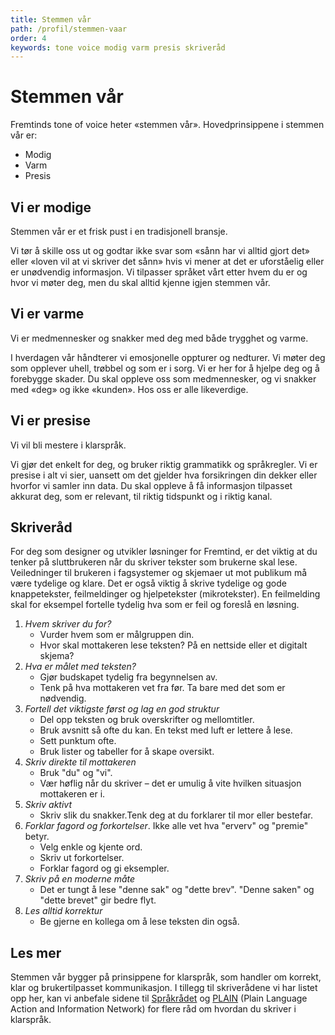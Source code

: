 ```yaml
---
title: Stemmen vår
path: /profil/stemmen-vaar
order: 4
keywords: tone voice modig varm presis skriveråd
---
```


# Stemmen vår

Fremtinds tone of voice heter «stemmen vår». Hovedprinsippene i stemmen vår er:

-   Modig
-   Varm
-   Presis

## Vi er modige

Stemmen vår er et frisk pust i en tradisjonell bransje.

Vi tør å skille oss ut og godtar ikke svar som «sånn har vi alltid gjort det» eller «loven vil at vi skriver det sånn» hvis vi mener at det er uforståelig eller er unødvendig informasjon.
Vi tilpasser språket vårt etter hvem du er og hvor vi møter deg, men du skal alltid kjenne igjen stemmen vår.

## Vi er varme

Vi er medmennesker og snakker med deg med både trygghet og varme.

I hverdagen vår håndterer vi emosjonelle oppturer og nedturer. Vi møter deg som opplever uhell, trøbbel og som er i sorg. Vi er her for å hjelpe deg og å forebygge skader.
Du skal oppleve oss som medmennesker, og vi snakker med «deg» og ikke «kunden». Hos oss er alle likeverdige.

## Vi er presise

Vi vil bli mestere i klarspråk.

Vi gjør det enkelt for deg, og bruker riktig grammatikk og språkregler.
Vi er presise i alt vi sier, uansett om det gjelder hva forsikringen din dekker eller hvorfor vi samler inn data. Du skal oppleve å få informasjon tilpasset akkurat deg, som er relevant, til riktig tidspunkt og i riktig kanal.

## Skriveråd

For deg som designer og utvikler løsninger for Fremtind, er det viktig at du tenker på sluttbrukeren når du skriver tekster som brukerne skal lese. Veiledninger til brukeren i fagsystemer og skjemaer ut mot publikum må være tydelige og klare. Det er også viktig å skrive tydelige og gode knappetekster, feilmeldinger og hjelpetekster (mikrotekster). En feilmelding skal for eksempel fortelle tydelig hva som er feil og foreslå en løsning.

1. _Hvem skriver du for?_
    - Vurder hvem som er målgruppen din.
    - Hvor skal mottakeren lese teksten? På en nettside eller et digitalt skjema?
2. _Hva er målet med teksten?_
    - Gjør budskapet tydelig fra begynnelsen av.
    - Tenk på hva mottakeren vet fra før. Ta bare med det som er nødvendig.
3. _Fortell det viktigste først og lag en god struktur_
    - Del opp teksten og bruk overskrifter og mellomtitler.
    - Bruk avsnitt så ofte du kan. En tekst med luft er lettere å lese.
    - Sett punktum ofte.
    - Bruk lister og tabeller for å skape oversikt.
4. _Skriv direkte til mottakeren_
    - Bruk "du" og "vi".
    - Vær høflig når du skriver – det er umulig å vite hvilken situasjon mottakeren er i.
5. _Skriv aktivt_
    - Skriv slik du snakker.Tenk deg at du forklarer til mor eller bestefar.
6. _Forklar fagord og forkortelser_. Ikke alle vet hva "erverv" og "premie" betyr.
    - Velg enkle og kjente ord.
    - Skriv ut forkortelser.
    - Forklar fagord og gi eksempler.
7. _Skriv på en moderne måte_
    - Det er tungt å lese "denne sak" og "dette brev". "Denne saken" og "dette brevet" gir bedre flyt.
8. _Les alltid korrektur_
    - Be gjerne en kollega om å lese teksten din også.

## Les mer

Stemmen vår bygger på prinsippene for klarspråk, som handler om korrekt, klar og brukertilpasset kommunikasjon. I tillegg til skriverådene vi har listet opp her, kan vi anbefale sidene til [Språkrådet](https://www.sprakradet.no/klarsprak/) og [PLAIN](https://www.plainlanguage.gov/) (Plain Language Action and Information Network) for flere råd om hvordan du skriver i klarspråk.
